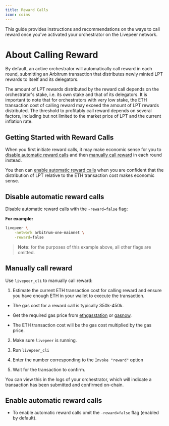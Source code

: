 ```yaml
---
title: Reward Calls
icon: coins
---
```


This guide provides instructions and recommendations on the ways to call reward once you've activated your orchestrator on the Livepeer network.

# About Calling Reward

By default, an active orchestrator will automatically call reward in each round, submitting an Arbitrum transaction that distributes newly minted LPT rewards to itself and its delegators.

The amount of LPT rewards distributed by the reward call depends on the orchestrator's stake, i.e. its own stake and that of its delegators. It is important to note that for orchestrators with very low stake, the ETH transaction cost of calling reward may exceed the amount of LPT rewards distributed. The threshold to profitably call reward depends on several factors, including but not limited to the market price of LPT and the current inflation rate.

## Getting Started with Reward Calls

When you first initiate reward calls, it may make economic sense for you to [disable automatic reward calls](/orchestrators/guides/configure-reward-calling#disable-automatic-reward-calls) and then [manually call reward](/orchestrators/guides/configure-reward-calling#manually-call-reward) in each round instead.

You then can [enable automatic reward calls](/orchestrators/guides/configure-reward-calling#enable-automatic-reward-calls) when you are confident that the distribution of LPT relative to the ETH transaction cost makes economic sense.

## Disable automatic reward calls

Disable automatic reward calls with the `-reward=false` flag:

**For example:**

```bash
livepeer \
    -network arbitrum-one-mainnet \
    -reward=false
```

> **Note:** for the purposes of this example above, all other flags are omitted.

## Manually call reward

Use `livepeer_cli` to manually call reward:

1. Estimate the current ETH transaction cost for calling reward and ensure you have enough ETH in your wallet to execute the transaction.

- The gas cost for a reward call is typically 350k-450k.
- Get the required gas price from [ethgasstation](https://ethgasstation.info/) or [gasnow](https://www.gasnow.org/).

- The ETH transaction cost will be the gas cost multiplied by the gas price.

2. Make sure `livepeer` is running.

3. Run `livepeer_cli`

4. Enter the number corresponding to the `Invoke "reward"` option

5. Wait for the transaction to confirm.

You can view this in the logs of your orchestrator, which will indicate a transaction has been submitted and confirmed on-chain.

## Enable automatic reward calls

- To enable automatic reward calls omit the `-reward=false` flag (enabled by default).
